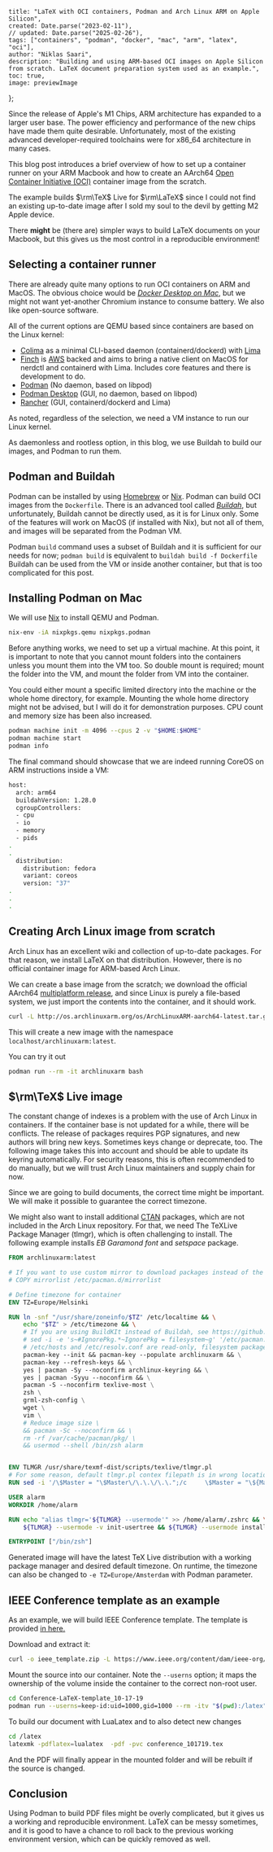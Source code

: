     title: "LaTeX with OCI containers, Podman and Arch Linux ARM on Apple Silicon",
    created: Date.parse("2023-02-11"),
    // updated: Date.parse("2025-02-26"),
    tags: ["containers", "podman", "docker", "mac", "arm", "latex", "oci"],
    author: "Niklas Saari",
    description: "Building and using ARM-based OCI images on Apple Silicon from scratch. LaTeX document preparation system used as an example.",
    toc: true,
    image: previewImage
};

Since the release of Apple's M1 Chips, ARM architecture has expanded to a larger user base.
The power efficiency and performance of the new chips have made them quite desirable.
Unfortunately, most of the existing advanced developer-required toolchains were for x86_64 architecture in many cases.

This blog post introduces a brief overview of how to set up a container runner on your ARM Macbook and how to create an AArch64 [Open Container Initiative (OCI)](https://opencontainers.org/about/overview/) container image from the scratch.


The example builds $\rm\TeX$ Live for $\rm\LaTeX$ since I could not find an existing up-to-date image after I sold my soul to the devil by getting M2 Apple device.

There **might** be (there are) simpler ways to build LaTeX documents on your Macbook, but this gives us the most control in a reproducible environment!

## Selecting a container runner

There are already quite many options to run OCI containers on ARM and MacOS.
The obvious choice would be [*Docker Desktop on Mac*](https://docs.docker.com/desktop/install/mac-install/), but we might not want yet-another Chromium instance to consume battery. 
We also like open-source software.

All of the current options are QEMU based since containers are based on the Linux kernel: 
  * [Colima](https://github.com/abiosoft/colima) as a minimal CLI-based daemon (containerd/dockerd) with [Lima](https://github.com/lima-vm/lima)
  * [Finch](https://github.com/runfinch/finch) is [AWS](https://aws.amazon.com/blogs/opensource/introducing-finch-an-open-source-client-for-container-development/) backed and aims to bring a native client on MacOS for nerdctl and containerd with Lima. Includes core features and there is development to do.
  * [Podman](https://podman.io/getting-started/installation) (No daemon, based on libpod)
  * [Podman Desktop](https://podman-desktop.io/) (GUI, no daemon, based on libpod)
  * [Rancher](https://rancherdesktop.io/) (GUI, containerd/dockerd and Lima)

As noted, regardless of the selection, we need a VM instance to run our Linux kernel.

As daemonless and rootless option, in this blog, we use Buildah to build our images, and Podman to run them.

## Podman and Buildah

Podman can be installed by using [Homebrew](https://formulae.brew.sh/formula/podman) or [Nix](https://github.com/NixOS/nixpkgs/blob/master/pkgs/applications/virtualization/podman/default.nix).
Podman can build OCI images from the `Dockerfile`.
There is an advanced tool called [_Buildah_](https://buildah.io/), but unfortunately, Buildah cannot be directly used, as it is for Linux only.
Some of the features will work on MacOS (if installed with Nix), but not all of them, and images will be separated from the Podman VM.

Podman `build` command uses a subset of Buildah and it is sufficient for our needs for now; `podman build` is equivalent to `buildah build -f Dockerfile` 
Buildah can be used from the VM or inside another container, but that is too complicated for this post.

## Installing Podman on Mac

We will use [Nix](https://nixos.org/manual/nix/stable/package-management/basic-package-mgmt.html) to install QEMU and Podman.

```sh frame="none" showLineNumbers=false
nix-env -iA nixpkgs.qemu nixpkgs.podman 
```

Before anything works, we need to set up a virtual machine.
At this point, it is important to note that you cannot mount folders into the containers unless you mount them into the VM too.
So double mount is required; mount the folder into the VM, and mount the folder from VM into the container.

You could either mount a specific limited directory into the machine or the whole home directory, for example.
Mounting the whole home directory might not be advised, but I will do it for demonstration purposes.
CPU count and memory size has been also increased.

```sh frame="none" showLineNumbers=false
podman machine init -m 4096 --cpus 2 -v "$HOME:$HOME"
podman machine start
podman info
```
The final command should showcase that we are indeed running CoreOS on ARM instructions inside a VM:

```sh frame="none"
host:
  arch: arm64
  buildahVersion: 1.28.0
  cgroupControllers:
  - cpu
  - io
  - memory
  - pids
.
.
  distribution:
    distribution: fedora
    variant: coreos
    version: "37"
.
.
.
```

## Creating Arch Linux image from scratch

Arch Linux has an excellent wiki and collection of up-to-date packages.
For that reason, we install LaTeX on that distribution.
However, there is no official container image for ARM-based Arch Linux.

We can create a base image from the scratch; we download the official AArch64 [multiplatform release](https://archlinuxarm.org/about/downloads), and since Linux is purely a file-based system, we just import the contents into the container, and it should work.

```bash frame="none" showLineNumbers=false
curl -L http://os.archlinuxarm.org/os/ArchLinuxARM-aarch64-latest.tar.gz | podman import - archlinuxarm
```
This will create a new image with the namespace `localhost/archlinuxarm:latest`. 

You can try it out
```bash frame="none" showLineNumbers=false
podman run --rm -it archlinuxarm bash
```

## $\rm\TeX$ Live image

The constant change of indexes is a problem with the use of Arch Linux in containers.
If the container base is not updated for a while, there will be conflicts.
The release of packages requires PGP signatures, and new authors will bring new keys.
Sometimes keys change or deprecate, too.
The following image takes this into account and should be able to update its keyring automatically.
For security reasons, this is often recommended to do manually, but we will trust Arch Linux maintainers and supply chain for now. 

Since we are going to build documents, the correct time might be important.
We will make it possible to guarantee the correct timezone.

We might also want to install additional [CTAN](https://ctan.org/) packages, which are not included in the Arch Linux repository.
For that, we need The TeXLive Package Manager (tlmgr), which is often challenging to install.
The following example installs *EB Garamond font* and *setspace* package.

```dockerfile
FROM archlinuxarm:latest

# If you want to use custom mirror to download packages instead of the automatic geolocation
# COPY mirrorlist /etc/pacman.d/mirrorlist

# Define timezone for container
ENV TZ=Europe/Helsinki

RUN ln -snf "/usr/share/zoneinfo/$TZ" /etc/localtime && \
    echo "$TZ" > /etc/timezone && \
    # If you are using BuildKIt instead of Buildah, see https://github.com/moby/buildkit/issues/1267 \
    # sed -i -e 's~#IgnorePkg.*~IgnorePkg = filesystem~g' '/etc/pacman.conf' && \
    # /etc/hosts and /etc/resolv.conf are read-only, filesystem package attempts to modify them
    pacman-key --init && pacman-key --populate archlinuxarm && \
    pacman-key --refresh-keys && \
    yes | pacman -Sy --noconfirm archlinux-keyring && \
    yes | pacman -Syyu --noconfirm && \
    pacman -S --noconfirm texlive-most \
    zsh \
    grml-zsh-config \
    wget \
    vim \
    # Reduce image size \
    && pacman -Sc --noconfirm && \
    rm -rf /var/cache/pacman/pkg/ \
    && usermod --shell /bin/zsh alarm


ENV TLMGR /usr/share/texmf-dist/scripts/texlive/tlmgr.pl
# For some reason, default tlmgr.pl contex filepath is in wrong location in Arch Linux 
RUN sed -i '/\$Master = "\$Master\/\.\.\/\.\.";/c     \$Master = "\${Master}\/\.\.\/\.\.\/\.\.";' $TLMGR

USER alarm
WORKDIR /home/alarm

RUN echo "alias tlmgr='${TLMGR} --usermode'" >> /home/alarm/.zshrc && \
    ${TLMGR} --usermode -v init-usertree && ${TLMGR} --usermode install ebgaramond setspace

ENTRYPOINT ["/bin/zsh"]
```

Generated image will have the latest TeX Live distribution with a working package manager and desired default timezone.
On runtime, the timezone can also be changed to `-e TZ=Europe/Amsterdam` with Podman parameter.


## IEEE Conference template as an example

As an example, we will build IEEE Conference template.
The template is provided [in here.](https://www.ieee.org/conferences/publishing/templates.html)

Download and extract it:
```bash frame="none" showLineNumbers=false
curl -o ieee_template.zip -L https://www.ieee.org/content/dam/ieee-org/ieee/web/org/pubs/conference-latex-template_10-17-19.zip && 7z x ieee_template.zip
```

Mount the source into our container.
Note the ``--userns`` option; it maps the ownership of the volume inside the container to the correct non-root user.

```bash frame="none" showLineNumbers=false
cd Conference-LaTeX-template_10-17-19 
podman run --userns=keep-id:uid=1000,gid=1000 --rm -itv "$(pwd):/latex" texlive:latest
```

To build our document with LuaLatex and to also detect new changes

```bash frame="none" showLineNumbers=false
cd /latex
latexmk -pdflatex=lualatex  -pdf -pvc conference_101719.tex
```

And the PDF will finally appear in the mounted folder and will be rebuilt if the source is changed.

## Conclusion

Using Podman to build PDF files might be overly complicated, but it gives us a working and reproducible environment.
LaTeX can be messy sometimes, and it is good to have a chance to roll back to the previous working environment version, which can be quickly removed as well.
